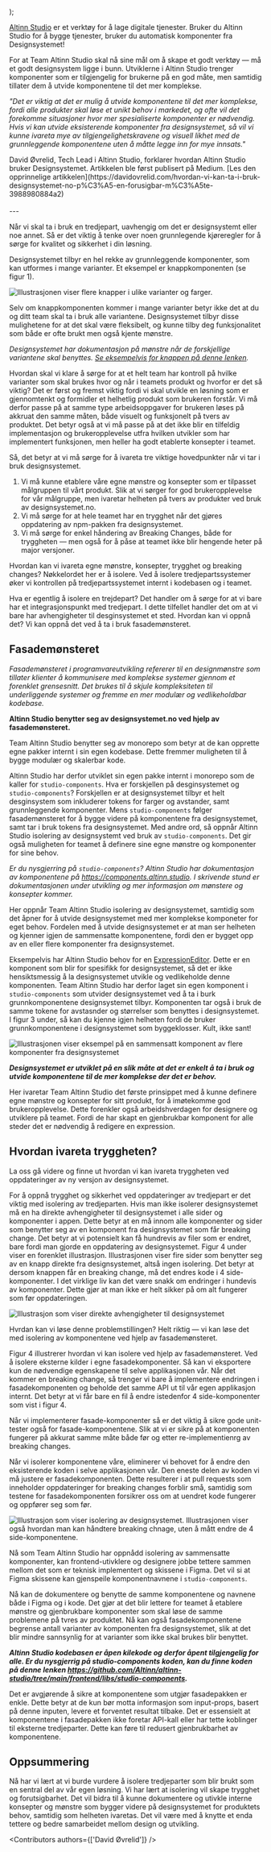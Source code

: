 

  <BlogArticleLayout
    content={children}
    heading='Hvordan Altinn Studio bruker Designsystemet'
    ingress='Altinn Studio benytter seg av Designsystemet ved hjelp av fasademønsteret. Lær mer om hvordan!'
    date='27. mars 2024'
    author='Altinn Studio / David Øvrelid'
    imageSrc='/img/bloggen/altinnstudio-16-9.png'
    imageAlt='Logo og illustustrasjon av Altinn Studio. Viser mennesker som sitter ved datamaskiner i et kontorlandskap.'
    imageCaption='Altinn Studio bruker komponenter fra Designsystemet og utvider dem til sine behov. '
  />
);

[Altinn Studio](https://altinn.studio/) er et verktøy for å lage digitale tjenester. Bruker du Altinn Studio for å bygge tjenester, bruker du automatisk komponenter fra Designsystemet!

For at Team Altinn Studio skal nå sine mål om å skape et godt verktøy — må et godt designsystem ligge i bunn. Utviklerne i Altinn Studio trenger komponenter som er tilgjengelig for brukerne på en god måte, men samtidig tillater dem å utvide komponentene til det mer komplekse.

_"Det er viktig at det er mulig å utvide komponentene til det mer komplekse, fordi alle produkter skal løse et unikt behov i markedet, og ofte vil det forekomme situasjoner hvor mer spesialiserte komponenter er nødvendig. Hvis vi kan utvide eksisterende komponenter fra designsystemet, så vil vi kunne ivareta mye av tilgjengelighetskravene og visuell likhet med de grunnleggende komponentene uten å måtte legge inn for mye innsats."_

<Card color='brand2'>
  <Card.Content>
    David Øvrelid, Tech Lead i Altinn Studio, forklarer hvordan Altinn Studio
    bruker Designsystemet. Artikkelen ble først publisert på Medium. [Les den
    opprinnelige
    artikkelen](https://davidovrelid.com/hvordan-vi-kan-ta-i-bruk-designsystemet-no-p%C3%A5-en-forusigbar-m%C3%A5te-3988980884a2)
  </Card.Content>
</Card>
<br />
<br />
---
<br />

Når vi skal ta i bruk en tredjepart, uavhengig om det er designsystemt eller noe annet. Så er det viktig å tenke over noen grunnlegende kjøreregler for å sørge for kvalitet og sikkerhet i din løsning.

Designsystemet tilbyr en hel rekke av grunnleggende komponenter, som kan utformes i mange varianter. Et eksempel er knappkomponenten (se figur 1).

<Image
  src='/img/bloggen/altinnstudio-figur1.png'
  alt='Illustrasjonen viser flere knapper i ulike varianter og farger.'
  boxShadow={false}
  caption='Figur 1: Illustrasjon som viser varianter av knapper.'
/>

Selv om knappkomponenten kommer i mange varianter betyr ikke det at du og ditt team skal ta i bruk alle variantene. Designsystemet tilbyr disse mulighetene for at det skal være fleksibelt, og kunne tilby deg funksjonalitet som både er ofte brukt men også kjente mønstre.

_Designsystemet har dokumentasjon på mønstre når de forskjellige variantene skal benyttes. [Se eksempelvis for knappen på denne lenken](https://storybook.designsystemet.no/?path=%2Fdocs%2Fkomponenter-button--docs)._

Hvordan skal vi klare å sørge for at et helt team har kontroll på hvilke varianter som skal brukes hvor og når i teamets produkt og hvorfor er det så viktig? Det er først og fremst viktig fordi vi skal utvikle en løsning som er gjennomtenkt og formidler et helhetlig produkt som brukeren forstår. Vi må derfor passe på at samme type arbeidsoppgaver for brukeren løses på akkruat den samme måten, både visuelt og funksjonelt på tvers av produktet. Det betyr også at vi må passe på at det ikke blir en tilfeldig implementasjon og brukeropplevelse utfra hvilken utvikler som har implementert funksjonen, men heller ha godt etablerte konsepter i teamet.

Så, det betyr at vi må sørge for å ivareta tre viktige hovedpunkter når vi tar i bruk designsystemet.

1. Vi må kunne etablere våre egne mønstre og konsepter som er tilpasset målgruppen til vårt produkt. Slik at vi sørger for god brukeropplevelse for vår målgruppe, men ivaretar helheten på tvers av produkter ved bruk av designsystemet.no.
2. Vi må sørge for at hele teamet har en trygghet når det gjøres oppdatering av npm-pakken fra designsystemet.
3. Vi må sørge for enkel håndering av Breaking Changes, både for tryggheten — men også for å påse at teamet ikke blir hengende heter på major versjoner.

Hvordan kan vi ivareta egne mønstre, konsepter, trygghet og breaking changes? Nøkkelordet her er å isolere. Ved å isolere tredjepartssystemer øker vi kontrollen på tredjepartssystemet internt i kodebasen og i teamet.

Hva er egentlig å isolere en trejdepart? Det handler om å sørge for at vi bare har et integrasjonspunkt med tredjepart. I dette tilfellet handler det om at vi bare har avhengigheter til desginsystemet et sted. Hvordan kan vi oppnå det? Vi kan oppnå det ved å ta i bruk fasademønsteret.

## Fasademønsteret

_Fasademønsteret i programvareutvikling refererer til en designmønstre som tillater klienter å kommunisere med komplekse systemer gjennom et forenklet grensesnitt. Det brukes til å skjule kompleksiteten til underliggende systemer og fremme en mer modulær og vedlikeholdbar kodebase._

**Altinn Studio benytter seg av designsystemet.no ved hjelp av fasademønsteret.**

Team Altinn Studio benytter seg av monorepo som betyr at de kan opprette egne pakker internt i sin egen kodebase. Dette fremmer muligheten til å bygge modulær og skalerbar kode.

Altinn Studio har derfor utviklet sin egen pakke internt i monorepo som de kaller for `studio-components`. Hva er forskjellen på desginsystemet og `studio-components`? Forskjellen er at designsystemet tilbyr et helt desginsystem som inkluderer tokens for farger og avstander, samt grunnleggende komponenter. Mens `studio-components` følger fasademønsteret for å bygge videre på komponentene fra designsystemet, samt tar i bruk tokens fra designsystemet. Med andre ord, så oppnår Altinn Studio isolering av designsystemt ved bruk av `studio-components`. Det gir også muligheten for teamet å definere sine egne mønstre og komponenter for sine behov.

_*Er du nysgjerring på `studio-components`? Altinn Studio har dokumentasjon av komponentene på https://components.altinn.studio. I skrivende stund er dokumentasjonen under utvikling og mer informasjon om mønstere og konsepter kommer.*_

Her oppnår Team Altinn Studio isolering av designsystemet, samtidig som det åpner for å utvide designsystemet med mer komplekse komponeter for eget behov. Fordelen med å utvide designsystemet er at man ser helheten og kjenner igjen de sammensatte komponentene, fordi den er bygget opp av en eller flere komponenter fra designsystemet.

Eksempelvis har Altinn Studio behov for en [ExpressionEditor](https://components.altinn.studio/?path=%2Fdocs%2Fforms-studioexpression--docs). Dette er en komponent som blir for spesifikk for designsystemet, så det er ikke hensiktsmessig å la designsystemet utvikle og vedlikeholde denne komponenten. Team Altinn Studio har derfor laget sin egen komponent i `studio-components` som utvider designsystemet ved å ta i burk grunnkomponentene designsystemet tilbyr. Komponenten tar også i bruk de samme tokene for avstasnder og størrelser som benyttes i designsystemet. I figur 3 under, så kan du kjenne igjen helheten fordi de bruker grunnkomponentene i designsystemet som byggeklosser. Kult, ikke sant!

<Image
  src='/img/bloggen/altinnstudio-figur2.png'
  alt='Illustrasjonen viser eksempel på en sammensatt komponent av flere komponenter fra designsystemet'
  boxShadow={false}
  caption='Figur 2. Eksempel på en sammensatt komponent av flere komponenter fra designsystemet'
/>

**_Designsystemet er utviklet på en slik måte at det er enkelt å ta i bruk og utvide komponentene til de mer komplekse der det er behov._**

Her ivaretar Team Altinn Studio det første prinsippet med å kunne definere egne mønstre og konsepter for sitt produkt, for å imøtekomme god brukeropplevelse. Dette forenkler også arbeidshverdagen for designere og utviklere på teamet. Fordi de har skapt en gjenbrukbar komponent for alle steder det er nødvendig å redigere en expression.

## Hvordan ivareta tryggheten?

La oss gå videre og finne ut hvordan vi kan ivareta tryggheten ved oppdateringer av ny versjon av designsystemet.

For å oppnå trygghet og sikkerhet ved oppdateringer av tredjepart er det viktig med isolering av tredjeparten. Hvis man ikke isolerer designsystemet må en ha direkte avhengigheter til designsystemet i alle sider og komponenter i appen. Dette betyr at en må innom alle komponenter og sider som benytter seg av en komponent fra designsystemet som får breaking change. Det betyr at vi potensielt kan få hundrevis av filer som er endret, bare fordi man gjorde en oppdatering av designsystemet. Figur 4 under viser en forenklet illustrasjon. Illustrasjonen viser fire sider som benytter seg av en knapp direkte fra designsystemet, altså ingen isolering. Det betyr at dersom knappen får en breaking change, må det endres kode i 4 side-komponenter. I det virklige liv kan det være snakk om endringer i hundevis av komponenter. Dette gjør at man ikke er helt sikker på om alt fungerer som før oppdateringen.

<Image
  src='/img/bloggen/altinnstudio-figur3.png'
  alt='Illustrasjon som viser direkte avhengigheter til designsystemet'
  boxShadow={false}
  caption='Figur 3. Illustrasjon som viser direkte avhengigheter til designsystemet.'
/>

Hvrdan kan vi løse denne problemstillingen? Helt riktig — vi kan løse det med isolering av komponentene ved hjelp av fasademønsteret.

Figur 4 illustrerer hvordan vi kan isolere ved hjelp av fasademønsteret. Ved å isolere eksterne kilder i egne fasadekomponenter. Så kan vi eksportere kun de nødvendige egenskapene til selve applikasjonen vår. Når det kommer en breaking change, så trenger vi bare å implementere endringen i fasadekomponenten og beholde det samme API ut til vår egen applikasjon internt. Det betyr at vi får bare en fil å endre istedenfor 4 side-komponenter som vist i figur 4.

Når vi implementerer fasade-komponenter så er det viktig å sikre gode unit-tester også for fasade-komponentene. Slik at vi er sikre på at komponenten fungerer på akkurat samme måte både før og etter re-implementienrg av breaking changes.

Når vi isolerer komponentene våre, eliminerer vi behovet for å endre den eksisterende koden i selve applikasjonen vår. Den eneste delen av koden vi må justere er fasadekomponenten. Dette resulterer i at pull requests som inneholder oppdateringer for breaking changes forblir små, samtidig som testene for fasadekomponenten forsikrer oss om at uendret kode fungerer og oppfører seg som før.

<Image
  src='/img/bloggen/altinnstudio-figur4.png'
  alt=' Illustrasjon som viser isolering av designsystemet. Illustrasjonen viser også hvordan man kan håndtere breaking chnage, uten å mått endre de 4 side-komponentene.'
  boxShadow={false}
  caption='Figur 4.  Illustrasjon som viser isolering av designsystemet. Illustrasjonen viser også hvordan man kan håndtere breaking chnage, uten å mått endre de 4 side-komponentene.'
/>

Nå som Team Altinn Studio har oppnådd isolering av sammensatte komponenter, kan frontend-utivklere og designere jobbe tettere sammen mellom det som er teknisk implementert og skissene i Figma. Det vil si at Figma skissene kan gjenspeile komponentnavnene i `studio-components`.

Nå kan de dokumentere og benytte de samme komponentene og navnene både i Figma og i kode. Det gjør at det blir lettere for teamet å etablere mønstre og gjenbrukbare komponenter som skal løse de samme problemene på tvres av produktet. Nå kan også fasadekomponentene begrense antall varianter av komponenten fra designsystemet, slik at det blir mindre sannsynlig for at varianter som ikke skal brukes blir benyttet.

**_Altinn Studio kodebasen er åpen kilekode og derfor åpent tilgjengelig for alle. Er du nysgjerrig på studio-components koden, kan du finne koden på denne lenken https://github.com/Altinn/altinn-studio/tree/main/frontend/libs/studio-components._**

Det er avgjørende å sikre at komponentene som utgjør fasadepakken er enkle. Dette betyr at de kun bør motta informasjon som input-props, basert på denne inputen, levere et forventet resultat tilbake. Det er essensielt at komponentene i fasadepakken ikke foretar API-kall eller har tette koblinger til eksterne tredjeparter. Dette kan føre til redusert gjenbrukbarhet av komponentene.

## Oppsummering

Nå har vi lært at vi burde vurdere å isolere tredjeparter som blir brukt som en sentral del av vår egen løsning. Vi har lært at isolering vil skape trygghet og forutsigbarhet. Det vil bidra til å kunne dokumentere og utivkle interne konsepter og mønstre som bygger videre på designsystemet for produktets behov, samtidig som helheten ivaretas. Det vil være med å knytte et enda tettere og bedre samarbeidet mellom design og utvikling.

<Contributors authors={['David Øvrelid']} />
